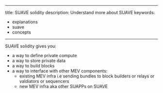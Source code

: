 
---
title: SUAVE solidity
description: Understand more about SUAVE
keywords:
  - explanations
  - suave
  - concepts
---

SUAVE solidity gives you: 

- a way to define private compute
- a way to store private data
- a way to build blocks
- a way to interface with other MEV components:
    - existing MEV infra i.e sending bundles to block builders or relays or valdiators or sequencers
    - new MEV infra aka other SUAPPs on SUAVE